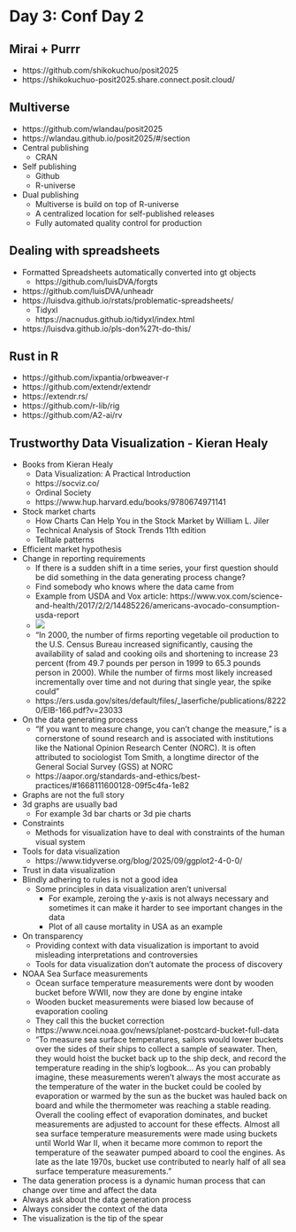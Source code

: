 # Day 3: Conf Day 2

## Mirai + Purrr
- https://github.com/shikokuchuo/posit2025
- https://shikokuchuo-posit2025.share.connect.posit.cloud/

## Multiverse 
- https://github.com/wlandau/posit2025
- https://wlandau.github.io/posit2025/#/section
- Central publishing
    - CRAN
- Self publishing
    - Github
    - R-universe
- Dual publishing 
    - Multiverse is build on top of R-universe
    - A centralized location for self-published releases
    - Fully automated quality control for production

## Dealing with spreadsheets
- Formatted Spreadsheets automatically converted into gt objects
    - https://github.com/luisDVA/forgts
- https://github.com/luisDVA/unheadr
- https://luisdva.github.io/rstats/problematic-spreadsheets/
    - Tidyxl
    - https://nacnudus.github.io/tidyxl/index.html
- https://luisdva.github.io/pls-don%27t-do-this/

## Rust in R
- https://github.com/ixpantia/orbweaver-r
- https://github.com/extendr/extendr
- https://extendr.rs/
- https://github.com/r-lib/rig
- https://github.com/A2-ai/rv

## Trustworthy Data Visualization - Kieran Healy
- Books from Kieran Healy
    - Data Visualization: A Practical Introduction
    - https://socviz.co/
    - Ordinal Society
    - https://www.hup.harvard.edu/books/9780674971141
-   Stock market charts
    -   How Charts Can Help You in the Stock Market by William L. Jiler
    -   Technical Analysis of Stock Trends 11th edition
    -   Telltale patterns
-   Efficient market hypothesis
-   Change in reporting requirements
    -   If there is a sudden shift in a time series, your first question should be did something in the data generating process change?
    -   Find somebody who knows where the data came from
    -   Example from USDA and Vox article: https://www.vox.com/science-and-health/2017/2/2/14485226/americans-avocado-consumption-usda-report
    -   ![](https://platform.vox.com/wp-content/uploads/sites/2/chorus/uploads/chorus_asset/file/7917595/Screen_Shot_2017_02_02_at_11.30.31_AM.png?quality=90&strip=all&crop=0,0,100,100) 
    -  "In 2000, the number of firms reporting vegetable oil production to the U.S. Census Bureau increased significantly, causing the availability of salad and cooking oils and shortening to increase 23 percent (from 49.7 pounds per person in 1999 to 65.3 pounds person in 2000). While the number of firms most likely increased incrementally over time and not during that single year, the spike could"
    -   https://ers.usda.gov/sites/default/files/\_laserfiche/publications/82220/EIB-166.pdf?v=23033
- On the data generating process
    -   "If you want to measure change, you can't change the measure," is a cornerstone of sound research and is associated with institutions like the National Opinion Research Center (NORC). It is often attributed to sociologist Tom Smith, a longtime director of the General Social Survey (GSS) at NORC
    - https://aapor.org/standards-and-ethics/best-practices/#1668111600128-09f5c4fa-1e82
-   Graphs are not the full story
-   3d graphs are usually bad
    - For example 3d bar charts or 3d pie charts
- Constraints
    - Methods for visualization have to deal with constraints of the human visual system
- Tools for data visualization
    - https://www.tidyverse.org/blog/2025/09/ggplot2-4-0-0/
- Trust in data visualization
- Blindly adhering to rules is not a good idea
    - Some principles in data visualization aren't universal
        -  For example, zeroing the y-axis is not always necessary and sometimes it can make it harder to see important changes in the data
        - Plot of all cause mortality in USA as an example
- On transparency
    - Providing context with data visualization is important to avoid misleading interpretations and controversies
    - Tools for data visualization don't automate the process of discovery
- NOAA Sea Surface measurements
    - Ocean surface temperature measurements were dont by wooden bucket before WWII, now they are done by engine intake
    - Wooden bucket measurements were biased low because of evaporation cooling
    - They call this the bucket correction
    - https://www.ncei.noaa.gov/news/planet-postcard-bucket-full-data
    - "To measure sea surface temperatures, sailors would lower buckets over the sides of their ships to collect a sample of seawater. Then, they would hoist the bucket back up to the ship deck, and record the temperature reading in the ship’s logbook... As you can probably imagine, these measurements weren’t always the most accurate as the temperature of the water in the bucket could be cooled by evaporation or warmed by the sun as the bucket was hauled back on board and while the thermometer was reaching a stable reading. Overall the cooling effect of evaporation dominates, and bucket measurements are adjusted to account for these effects. Almost all sea surface temperature measurements were made using buckets until World War II, when it became more common to report the temperature of the seawater pumped aboard to cool the engines. As late as the late 1970s, bucket use contributed to nearly half of all sea surface temperature measurements."
- The data generation process is a dynamic human process that can change over time and affect the data
- Always ask about the data generation process
- Always consider the context of the data
- The visualization is the tip of the spear
